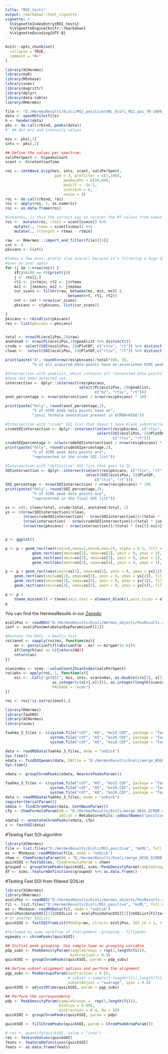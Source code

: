 ---
title: "ROI_tests"
output: rmarkdown::html_vignette
vignette: >
  %\VignetteIndexEntry{ROI_tests}
  %\VignetteEngine{knitr::rmarkdown}
  %\VignetteEncoding{UTF-8}
---

```{r, include = FALSE}
knitr::opts_chunk$set(
  collapse = TRUE,
  comment = "#>"
)
```

```{r setup}
library(XCHermes)
library(mzR)
library(MSnbase)
library(xcms)
library(magrittr)
library(dplyr)
library(data.table)
library(RHermes)
```

```{r Testing the modified ROI-generating function}
file <- "D:/HermesResults/Ecoli/MS1_positive/UNL_Ecoli_MS1_pos_70-1000_01.mzML"
data <- openMSfile(file)
h <- header(data)
pks <- do.call(rbind, peaks(data))
#' ## Get m/z and intensity values

mzs <- pks[,1]
ints <- pks[,2]

## Define the values per spectrum:
valsPerSpect <- h$peaksCount
scant <- h$retentionTime

roi <- centWave_orig(mzs, ints, scant, valsPerSpect,
                      ppm = 3, prefilter = c(3,100),
                          peakwidth = c(10,60),
                          mzdiff = -1e-2,
                          snthresh = 6,
                          noise = 0)
roi <- do.call(rbind, roi)
roi <- apply(roi, 2, as.numeric)
roi <- as.data.frame(roi)

#Johannes, is this the correct way to recover the RT values from scmin and scmax?
roi <-  mutate(roi, rtmin = scant[scmin]) %>%
    mutate(., rtmax = scant[scmax]) %>%
    mutate(., rtlength = rtmax - rtmin)
```



```{r Calculating SOI-ROI overlap (Figure 2 of preprint)}
raw  <- RHermes:::import_and_filter(file)[[3]]
cnt <- 0
pkscans <- list()

#Takes a few mins, pretty slow overall because it's filtering a huge dataframe
#over an over again
for (j in 1:nrow(roi)) {
    if(j%%100 == 0){print(j)}
    j <- roi[j,]
    rt1 <- j$rtmin; rt2 <- j$rtmax
    mz1 <- j$mzmin; mz2 <- j$mzmax
    cur_scans <- filter(raw, between(mz, mz1, mz2) &
                            between(rt, rt1, rt2))
    cnt <- cnt + nrow(cur_scans)
    pkscans <- c(pkscans, list(cur_scans))

}
pkscans <- rbindlist(pkscans)
res <- list(pkscans = pkscans)


total <- nrow(PL(ecoliPos,2)@raw)
anotated <- nrow(PL(ecoliPos,2)@peaklist %>% distinct())
crude <- select(SOI(ecoliPos, 2)@PlotDF, c("rtiv", "rt")) %>% distinct() %>% nrow()
clean <-  select(SOI(ecoliPos, 5)@PlotDF,c("rtiv", "rt")) %>% distinct() %>% nrow()

print(paste("A", round(nrow(res$pkscans)/total*100, 3),
            "% of all acquired data points have an associated XCMS peak"))

#Intersection with peaklist, which contains all "annotated data points" but where SOI
#have not been detected yet.
intersection <- dplyr::intersect(res$pkscans,
                                 select(PL(ecoliPos, 2)@peaklist,
                                        c("mz", "rtiv", "rt")))
anot_percentage <- nrow(intersection) / nrow(res$pkscans) * 100

print(paste("Only", round(anot_percentage,2),
            "% of XCMS peak data points have an",
            "ionic formula annotation present in ECMDB+KEGG"))

#Intersection with "crude" SOI list that doesn't have blank substraction, refining, etc.
crudeSOIintersection <- dplyr::intersect(select(res$pkscans, c("rtiv", "rt")),
                                         select(SOI(ecoliPos, 2)@PlotDF,
                                                c("rtiv", "rt")))
crudeSOIpercentage <- nrow(crudeSOIintersection) / nrow(res$pkscans) * 100
print(paste("Only", round(crudeSOIpercentage,2),
            "% of XCMS peak data points are",
            "represented in the crude SOI list"))

#Intersection with "definitive" SOI list that goes to IL
SOIintersection <- dplyr::intersect(select(res$pkscans, c("rtiv", "rt")),
                                    select(SOI(ecoliPos, 5)@PlotDF,
                                        c("rtiv", "rt")))
SOI_percentage <- nrow(SOIintersection) / nrow(res$pkscans) * 100
print(paste("Only", round(SOI_percentage,2),
            "% of XCMS peak data points are",
            "represented in the final SOI list"))

xs <- c(0, clean/total, crude/total, anotated/total, 1)
ys <- c(nrow(SOIintersection)/clean,
        (nrow(crudeSOIintersection) - nrow(SOIintersection))/(total * (xs[3]-xs[2])),
        (nrow(intersection) - nrow(crudeSOIintersection))/(total * (xs[4]-xs[3])),
        (nrow(res$pkscans) - nrow(intersection))/(total * (xs[5]-xs[4])))


p <- ggplot() 

p <- p + geom_rect(aes(xmin=0,xmax=1,min=0,max=1), alpha = 0.2, fill = "grey90") +
            geom_rect(aes(xmin=xs[1], xmax=xs[2], ymin = 0, ymax = 1), fill = "darkred", alpha = 0.5) +
            geom_rect(aes(xmin=xs[2], xmax=xs[3], ymin = 0, ymax = 1), fill = "red", alpha = 0.5) +
            geom_rect(aes(xmin=xs[3], xmax=xs[4], ymin = 0, ymax = 1), fill = "pink", alpha = 0.5)

p <- p + geom_rect(aes(xmin=xs[1], xmax=xs[2], ymin = 0, ymax = ys[1]), fill = "blue", alpha = 0.3) +
    geom_rect(aes(xmin=xs[2], xmax=xs[3], ymin = 0, ymax = ys[2]), fill = "blue", alpha = 0.3) +
    geom_rect(aes(xmin=xs[3], xmax=xs[4], ymin = 0, ymax = ys[3]), fill = "blue", alpha = 0.3) +
    geom_rect(aes(xmin=xs[4], xmax=xs[5], ymin = 0, ymax = ys[4]), fill = "blue", alpha = 0.3)

p <- p +
    theme_minimal() + theme(axis.text = element_blank(),axis.ticks = element_blank(), panel.grid = element_blank())
p
```

You can find the HermesResults in our
[Zenodo](https://zenodo.org/record/4581662) 

```{r Annotating the ROIs}
ecoliPos <- readRDS("D:/HermesResults/Ecoli/Hermes_objects/PosResults.rds")
ionf <- ecoliPos@metadata@ExpParam@ionF[[1]]

#Anotate the ROIs -> Really fast
roi$anot <- sapply(roi$mz, function(mz){
    an <- paste(ionf$f[(abs(ionf$m - mz) <= mz*ppm*1e-6)])
    if(length(an) == 0){return(NA)}
    return(an)
})

scanindex <- xcms:::valueCount2ScanIndex(valsPerSpect)
roi$pks <- apply(roi, 1, function(x){
    eic <- .Call("getEIC", mzs, ints, scanindex, as.double(c(x[2], x[3])),
                     as.integer(c(x[4],x[5])), as.integer(length(scanindex)),
                     PACKAGE = "xcms") 
})

roi <- roi[!is.na(roi$anot),]
```

```{r faahKO_test}
library(RHermes)
library(faahKO)
library(XCHermes)
library(xcms)

faahko_3_files <- c(system.file("cdf", "KO", "ko15.CDF", package = "faahKO"),
                    system.file("cdf", "KO", "ko16.CDF", package = "faahKO"),
                    system.file("cdf", "KO", "ko18.CDF", package = "faahKO"))

data <- readMSData(faahko_3_files, mode = "onDisk")
Sys.time()
xdata <- findSOIpeaks(data, DBfile = "D:/HermesResults/Ecoli/merge_KEGG_ECMDB.csv")
Sys.time()

xdata <- groupChromPeaks(xdata, NearestPeaksParam())
```

```{r}
faahko_3_files <- c(system.file("cdf", "KO", "ko15.CDF", package = "faahKO"),
                    system.file("cdf", "KO", "ko16.CDF", package = "faahKO"),
                    system.file("cdf", "KO", "ko18.CDF", package = "faahKO"))
data <- readMSData(faahko_3_files, mode = "onDisk")
register(SerialParam())
xdata <- findChromPeaks(data, CentWaveParam())
cfp <- ChemFormulaParam(DB = "D:/HermesResults/Ecoli/merge_KEGG_ECMDB.csv",
                        adlist = MetaboCoreUtils::adductNames("positive"))
xdata2 <- annotateChromPeaks(xdata, cfp)
s <- fastSOI(data)

```



#Testing Fast SOI algorithm

```{r}
library(XCHermes)
file <- list.files("D:/HermesResults/Ecoli/MS1_positive", "mzML", full.names = T)
ms <- MSnbase::readMSData(file, mode = "onDisk")
chem <- ChemFormulaParam(DB = "D:/HermesResults/Ecoli/merge_KEGG_ECMDB.csv", ppm = 3)
quickSOI <-fastSOI(ms, ChemFormulaParam = chem)
grouped <- groupChromPeaks(quickSOI, xcms::PeakDensityParam(sampleGroups = c(1,1,1,1,2,2,3,3,3,3), binSize = 0.005, bw = 1))
df <- xcms::featureDefinitions(grouped) %>% as.data.frame()
```

#Testing Fast SOI from filtered SOIList

```{r}
library(XCHermes)
library(RHermes)
ecoliPos <- readRDS("D:/HermesResults/Ecoli/Hermes_objects/PosResults.rds")
fil <- list.files("D:/HermesResults/Ecoli/MS1_positive", "mzML", full.names = T)
ms <- MSnbase::readMSData(fil, mode = "onDisk")
ecoliPos@data@SOI[[1]]@SOIList <- ecoliPos@data@SOI[[1]]@SOIList[FilterSOIListIndexes,]
# or another SOIList
quickSOI <- fastSOIfromList(MSnExp=ms, struct= ecoliPos, SOI_id = 1, rtwin=10)

#followed by xcms workflow of rtalignment -grouping - fillpeaks
mypeaks <- chromPeaks(quickSOI)

## Initial peak grouping. Use sample_type as grouping variable
pdp_subs <- PeakDensityParam(sampleGroups = rep(1,length(fil)),
                             minFraction = 0.9)
quickSOI <- groupChromPeaks(quickSOI, param = pdp_subs)

## Define subset-alignment options and perform the alignment
pgp_subs <- PeakGroupsParam(minFraction = 0.85,
                            # subset = sample(1:length(fil),length(fil)/2),
                            subsetAdjust = "average", span = 0.4)
quickSOI <- adjustRtime(quickSOI, param = pgp_subs)

## Perform the correspondence
pdp <- PeakDensityParam(sampleGroups =  rep(1,length(fil)),
                        binSize = 0.005,
                        minFraction = 0.4, bw = 10)
quickSOI <- groupChromPeaks(quickSOI, param = pdp)

quickSOI <- fillChromPeaks(quickSOI, param = ChromPeakAreaParam())

# res <- quantify(quickSOI, value = "into")
res <- featureValues(quickSOI)
feats <- featureDefinitions(quickSOI)
feats <- as.data.frame(feats)
```
